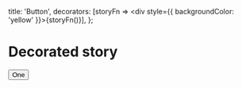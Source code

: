 
  title: 'Button',
  decorators: [storyFn => <div style={{ backgroundColor: 'yellow' }}>{storyFn()}</div>],
};

# Decorated story

<Story name="one">
  <Button>One</Button>
</Story>
